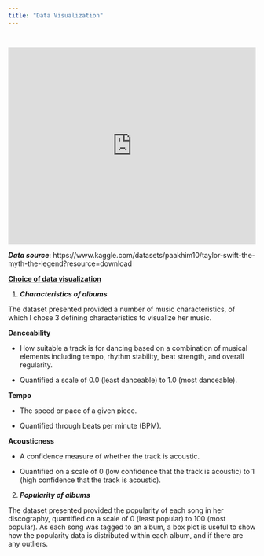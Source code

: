 ```yaml
---
title: "Data Visualization"
---
```


```         
```

```r


```

`<iframe height="400" width="100%" frameborder="no" src="https://yscheryl.shinyapps.io/myshinyapp/"`{=html}

</iframe>

***Data source***: https://www.kaggle.com/datasets/paakhim10/taylor-swift-the-myth-the-legend?resource=download

[**Choice of data visualization**]{.underline}

1.  ***Characteristics of albums***

The dataset presented provided a number of music characteristics, of which I chose 3 defining characteristics to visualize her music.

**Danceability**

-   How suitable a track is for dancing based on a combination of musical elements including tempo, rhythm stability, beat strength, and overall regularity.

-   Quantified a scale of 0.0 (least danceable) to 1.0 (most danceable).

**Tempo**

-   The speed or pace of a given piece.

-   Quantified through beats per minute (BPM).

**Acousticness**

-   A confidence measure of whether the track is acoustic.

-   Quantified on a scale of 0 (low confidence that the track is acoustic) to 1 (high confidence that the track is acoustic).

2.  ***Popularity of albums***

The dataset presented provided the popularity of each song in her discography, quantified on a scale of 0 (least popular) to 100 (most popular). As each song was tagged to an album, a box plot is useful to show how the popularity data is distributed within each album, and if there are any outliers.
